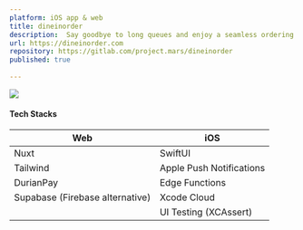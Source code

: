 ```yaml
---
platform: iOS app & web
title: dineinorder
description:  Say goodbye to long queues and enjoy a seamless ordering process. Simply scan a QR code, choose your menu items, make secure payments, and track your order in real-time. Elevate your dining experience today with DineInOrder!
url: https://dineinorder.com
repository: https://gitlab.com/project.mars/dineinorder
published: true
  
---
```

![](https://azgiwpdzokgesofpzclb.supabase.co/storage/v1/object/public/public/images/dineinorder.png)

#### Tech Stacks
| Web      |iOS |
| ----------- | ----------- |
| Nuxt      | SwiftUI       |
| Tailwind   | Apple Push Notifications        |
| DurianPay      | Edge Functions       |
| Supabase (Firebase alternative)     |  Xcode Cloud       |
|      |  UI Testing (XCAssert)       |